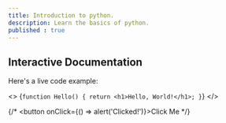```yaml
---
title: Introduction to python.
description: Learn the basics of python.
published : true
---
```


## Interactive Documentation

Here's a live code example:

<>
  {`function Hello() {
    return <h1>Hello, World!</h1>;
  }`}
</>

{/* <button onClick={() => alert('Clicked!')}>Click Me</button> */}